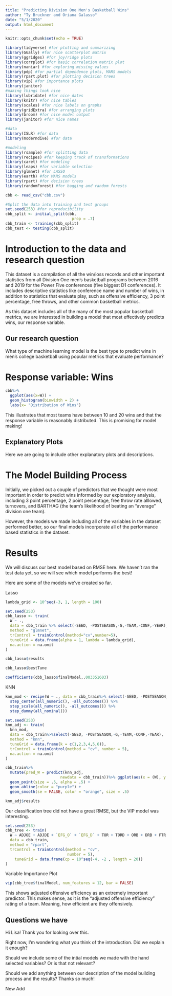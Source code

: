 ```yaml
---
title: "Predicting Division One Men's Basketball Wins"
author: "Ty Bruckner and Oriana Galasso"
date: "5/1/2020"
output: html_document
---
```


```r
knitr::opts_chunk$set(echo = TRUE)
```

```r
library(tidyverse) #for plotting and summarizing
library(GGally) #for nice scatterplot matrix 
library(ggridges) #for joy/ridge plots
library(corrplot) #for basic correlation matrix plot
library(naniar) #for exploring missing values
library(pdp) #for partial dependence plots, MARS models
library(rpart.plot) #for plotting decision trees
library(vip) #for importance plots
library(janitor)
#making things look nice
library(lubridate) #for nice dates
library(knitr) #for nice tables
library(scales) #for nice labels on graphs
library(gridExtra) #for arranging plots
library(broom) #for nice model output
library(janitor) #for nice names

#data
library(ISLR) #for data
library(moderndive) #for data

#modeling
library(rsample) #for splitting data
library(recipes) #for keeping track of transformations
library(caret) #for modeling
library(leaps) #for variable selection
library(glmnet) #for LASSO
library(earth) #for MARS models
library(rpart) #for decision trees
library(randomForest) #for bagging and random forests

```

```r
cbb <- read_csv("cbb.csv")

#Split the data into training and test groups
set.seed(253) #for reproducibility
cbb_split <- initial_split(cbb, 
                             prop = .7)
cbb_train <- training(cbb_split)
cbb_test <- testing(cbb_split)
```

# Introduction to the data and research question

This dataset is a compilation of all the win/loss records and other important statistics from all Division One men's basketball programs between 2016 and 2019 for the Power Five conferences (five biggest D1 conferences). It includes descriptive statistics like conference name and number of wins, in addition to statistics that evaluate play, such as offensive efficiency, 3 point percentage, free throws, and other common basketball metrics.

As this dataset includes all of the many of the most popular basketball metrics, we are interested in building a model that most effectively predicts wins, our response variable. 

## Our research question 

What type of machine learning model is the best type to predict wins in men's college basketball using popular metrics that evaluate performance? 

# Response variable: Wins 

```r
cbb%>%
  ggplot(aes(x=W)) +
  geom_histogram(binwidth = 2) +
  labs(x= "Distribution of Wins")
```

This illustrates that most teams have between 10 and 20 wins and that the response variable is reasonably distributed. This is promising for model making!

## Explanatory Plots

Here we are going to include other explanatory plots and descriptions. 

# The Model Building Process

Initially, we picked out a couple of predictors that we thought were most important in order to predict wins informed by our exploratory analysis, including 3 point percentage, 2 point percentage, free throw rate alllowed, turnovers, and BARTHAG (the team's likelihood of beating an "average" division one team). 

However, the models we made including all of the variables in the dataset performed better, so our final models incorporate all of the performance based statistics in the dataset.

# Results 

We will discuss our best model based on RMSE here. We haven't ran the test data yet, so we will see which model performs the best! 



Here are some of the models we've created so far. 

Lasso

```r
lambda_grid <- 10^seq(-3, 1, length = 100)

set.seed(253)
cbb_lasso <- train(
  W ~ .,
  data = cbb_train %>% select(-SEED, -POSTSEASON,-G,-TEAM,-CONF,-YEAR),
  method = "glmnet",
  trControl = trainControl(method="cv",number=5),
  tuneGrid = data.frame(alpha = 1, lambda = lambda_grid),
  na.action = na.omit
)

cbb_lasso$results

cbb_lasso$bestTune

coefficients(cbb_lasso$finalModel,.003351603)

```


KNN

```r
knn_mod <- recipe(W ~ ., data = cbb_train%>% select(-SEED, -POSTSEASON,-G,-TEAM,-CONF,-YEAR)) %>%
  step_center(all_numeric(), -all_outcomes()) %>%
  step_scale(all_numeric(), -all_outcomes()) %>% 
  step_dummy(all_nominal())

set.seed(253)
knn_adj <- train(
  knn_mod,
  data = cbb_train%>%select(-SEED, -POSTSEASON,-G,-TEAM,-CONF,-YEAR),
  method = "knn",
  tuneGrid = data.frame(k = c(1,2,3,4,5,6)),
  trControl = trainControl(method = "cv", number = 5),
  na.action = na.omit
)

cbb_train%>%
  mutate(pred_W = predict(knn_adj, 
                        newdata = cbb_train))%>% ggplot(aes(x = (W), y = (pred_W))) +
  geom_point(size = .5, alpha = .5) +
  geom_abline(color = "purple") +
  geom_smooth(se = FALSE, color = "orange", size = .5) 

knn_adj$results
```

Our classification tree did not have a great RMSE, but the VIP model was interesting.

```r
set.seed(253)
cbb_tree <- train(
  W ~ ADJOE + ADJDE + `EFG_O` + `EFG_D` + TOR + TORD + ORB + DRB + FTR + FTRD ,
  data = cbb_train, 
  method = "rpart",
  trControl = trainControl(method = "cv",
                           number = 5),
    tuneGrid = data.frame(cp = 10^seq(-4, -2 , length = 20))
)


```

Variable Importance Plot

```r
vip(cbb_tree$finalModel, num_features = 12, bar = FALSE)
```

This shows adjusted offensive efficiency as an extremely important predictor. This makes sense, as it is the "adjusted offensive efficiency" rating of a team. Meaning, how efficient are they offensively. 



## Questions we have

Hi Lisa! Thank you for looking over this. 

Right now, I'm wondering what you think of the introduction. Did we explain it enough? 

Should we include some of the intial models we made with the hand selected variables? Or is that not relevant? 

Should we add anything between our description of the model building process and the results? Thanks so much!


New Add 
